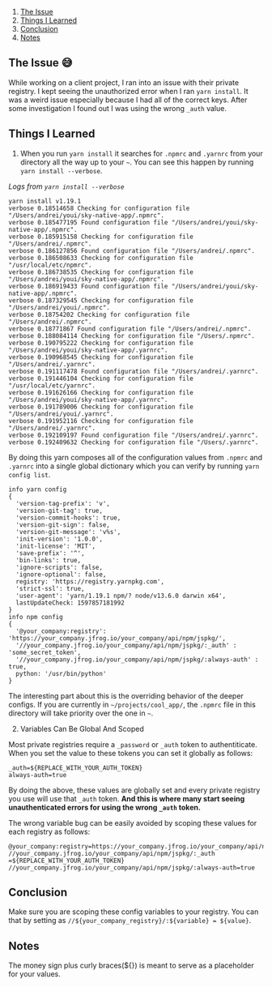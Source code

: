 1. [The Issue](#issue)
2. [Things I Learned](#learned)
3. [Conclusion](#conclusion)
4. [Notes](#notes)


<h2 id="issue">The Issue 😅</h2>

While working on a client project, I ran into an issue with their private registry. I kept seeing the unauthorized error when I ran `yarn install`. It was a weird issue especially because I had all of the correct keys. After some investigation I found out I was using the wrong `_auth` value. 


<h2 id="learned">Things I Learned</h2>

1) When you run `yarn install` it searches for `.npmrc` and `.yarnrc` from your directory all the way up to your `~`. You can see this happen by running `yarn install --verbose`.

*Logs from `yarn install --verbose`* 
```
yarn install v1.19.1
verbose 0.18514658 Checking for configuration file "/Users/andrei/youi/sky-native-app/.npmrc".
verbose 0.185477195 Found configuration file "/Users/andrei/youi/sky-native-app/.npmrc".
verbose 0.185915158 Checking for configuration file "/Users/andrei/.npmrc".
verbose 0.186127856 Found configuration file "/Users/andrei/.npmrc".
verbose 0.186508633 Checking for configuration file "/usr/local/etc/npmrc".
verbose 0.186738535 Checking for configuration file "/Users/andrei/youi/sky-native-app/.npmrc".
verbose 0.186919433 Found configuration file "/Users/andrei/youi/sky-native-app/.npmrc".
verbose 0.187329545 Checking for configuration file "/Users/andrei/youi/.npmrc".
verbose 0.18754202 Checking for configuration file "/Users/andrei/.npmrc".
verbose 0.18771867 Found configuration file "/Users/andrei/.npmrc".
verbose 0.188084114 Checking for configuration file "/Users/.npmrc".
verbose 0.190795222 Checking for configuration file "/Users/andrei/youi/sky-native-app/.yarnrc".
verbose 0.190968545 Checking for configuration file "/Users/andrei/.yarnrc".
verbose 0.191117478 Found configuration file "/Users/andrei/.yarnrc".
verbose 0.191446104 Checking for configuration file "/usr/local/etc/yarnrc".
verbose 0.191626166 Checking for configuration file "/Users/andrei/youi/sky-native-app/.yarnrc".
verbose 0.191789006 Checking for configuration file "/Users/andrei/youi/.yarnrc".
verbose 0.191952116 Checking for configuration file "/Users/andrei/.yarnrc".
verbose 0.192109197 Found configuration file "/Users/andrei/.yarnrc".
verbose 0.192409632 Checking for configuration file "/Users/.yarnrc".
```

By doing this yarn composes all of the configuration values from `.npmrc` and `.yarnrc` into a single global dictionary which you can verify by running `yarn config list`.

```
info yarn config
{
  'version-tag-prefix': 'v',
  'version-git-tag': true,
  'version-commit-hooks': true,
  'version-git-sign': false,
  'version-git-message': 'v%s',
  'init-version': '1.0.0',
  'init-license': 'MIT',
  'save-prefix': '^',
  'bin-links': true,
  'ignore-scripts': false,
  'ignore-optional': false,
  registry: 'https://registry.yarnpkg.com',
  'strict-ssl': true,
  'user-agent': 'yarn/1.19.1 npm/? node/v13.6.0 darwin x64',
  lastUpdateCheck: 1597857181992
}
info npm config
{
  '@your_company:registry': 'https://your_company.jfrog.io/your_company/api/npm/jspkg/',
  '//your_company.jfrog.io/your_company/api/npm/jspkg/:_auth' : 'some_secret_token',
  '//your_company.jfrog.io/your_company/api/npm/jspkg/:always-auth' : true,
  python: '/usr/bin/python'
}
```

The interesting part about this is the overriding behavior of the deeper configs. If you are currently in `~/projects/cool_app/`, the `.npmrc` file in this directory will take priority over the one in `~`.


2) Variables Can Be Global And Scoped

Most private registries require a `_password` or `_auth` token to authentiticate. When you set the value to these tokens you can set it globally as follows:

```
_auth=${REPLACE_WITH_YOUR_AUTH_TOKEN}
always-auth=true
```

By doing the above, these values are globally set and every private registry you use will use that `_auth` token. **And this is where many start seeing unauthenticated errors for using the wrong `_auth` token.** 


The wrong variable bug can be easily avoided by scoping these values for each registry as follows:

```
@your_company:registry=https://your_company.jfrog.io/your_company/api/npm/jspkg/
//your_company.jfrog.io/your_company/api/npm/jspkg/:_auth =${REPLACE_WITH_YOUR_AUTH_TOKEN}
//your_company.jfrog.io/your_company/api/npm/jspkg/:always-auth=true
```

<h2 id="conclusion">Conclusion</h2>

Make sure you are scoping these config variables to your registry. You can that by setting as `//${your_company_registry}/:${variable} = ${value}`.


<h2 id="notes">Notes</h2>

The money sign plus curly braces(${}) is meant to serve as a placeholder for your values.

